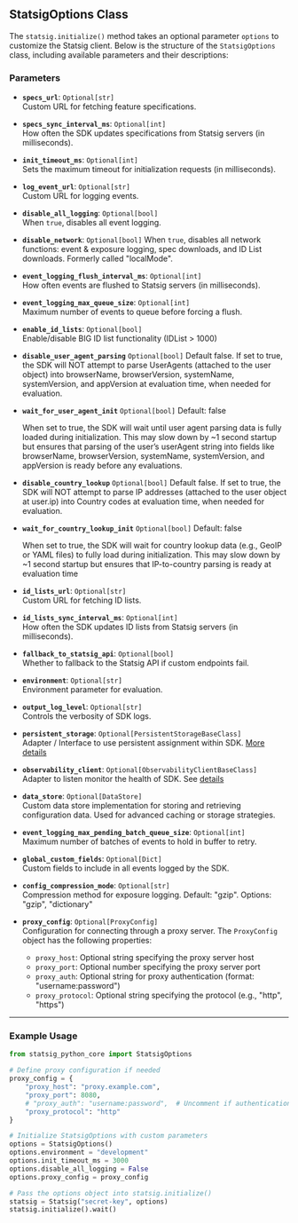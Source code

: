## StatsigOptions Class

The `statsig.initialize()` method takes an optional parameter `options` to customize the Statsig client. Below is the structure of the `StatsigOptions` class, including available parameters and their descriptions:

### Parameters

- **`specs_url`**: `Optional[str]`  
  Custom URL for fetching feature specifications.

- **`specs_sync_interval_ms`**: `Optional[int]`  
  How often the SDK updates specifications from Statsig servers (in milliseconds).

- **`init_timeout_ms`**: `Optional[int]`  
  Sets the maximum timeout for initialization requests (in milliseconds).

- **`log_event_url`**: `Optional[str]`  
  Custom URL for logging events.

- **`disable_all_logging`**: `Optional[bool]`  
  When `true`, disables all event logging.

- **`disable_network`**: `Optional[bool]`
  When `true`, disables all network functions: event & exposure logging, spec downloads, and ID List downloads. Formerly called "localMode".

- **`event_logging_flush_interval_ms`**: `Optional[int]`  
  How often events are flushed to Statsig servers (in milliseconds).

- **`event_logging_max_queue_size`**: `Optional[int]`  
  Maximum number of events to queue before forcing a flush.

- **`enable_id_lists`**: `Optional[bool]`  
  Enable/disable BIG ID list functionality (IDList > 1000) 

- **`disable_user_agent_parsing`** `Optional[bool]`
  Default false. If set to true, the SDK will NOT attempt to parse UserAgents (attached to the user object) into browserName, browserVersion, systemName, systemVersion, and appVersion at evaluation time, when needed for evaluation.

- **`wait_for_user_agent_init`** `Optional[bool]`
  Default: false

  When set to true, the SDK will wait until user agent parsing data is fully loaded during initialization. This may slow down by ~1 second startup but ensures that parsing of the user’s userAgent string into fields like browserName, browserVersion, systemName, systemVersion, and appVersion is ready before any evaluations.

- **`disable_country_lookup`**  `Optional[bool]`
  Default false. If set to true, the SDK will NOT attempt to parse IP addresses (attached to the user object at user.ip) into Country codes at evaluation time, when needed for evaluation.

- **`wait_for_country_lookup_init`**  `Optional[bool]`
  Default: false

  When set to true, the SDK will wait for country lookup data (e.g., GeoIP or YAML files) to fully load during initialization. This may slow down by ~1 second startup but ensures that IP-to-country parsing is ready at evaluation time

- **`id_lists_url`**: `Optional[str]`  
  Custom URL for fetching ID lists.

- **`id_lists_sync_interval_ms`**: `Optional[int]`  
  How often the SDK updates ID lists from Statsig servers (in milliseconds).

- **`fallback_to_statsig_api`**: `Optional[bool]`  
  Whether to fallback to the Statsig API if custom endpoints fail.

- **`environment`**: `Optional[str]`  
  Environment parameter for evaluation.

- **`output_log_level`**: `Optional[str]`  
  Controls the verbosity of SDK logs.

- **`persistent_storage`**: `Optional[PersistentStorageBaseClass]`  
  Adapter / Interface to use persistent assignment within SDK. [More details](https://docs.statsig.com/server/concepts/persistent_assignment/)

- **`observability_client`**: `Optional[ObservabilityClientBaseClass]`  
  Adapter to listen monitor the health of SDK. See [details](https://docs.statsig.com/sdk_monitoring/)

- **`data_store`**: `Optional[DataStore]`  
  Custom data store implementation for storing and retrieving configuration data. Used for advanced caching or storage strategies.

- **`event_logging_max_pending_batch_queue_size`**: `Optional[int]`  
  Maximum number of batches of events to hold in buffer to retry.

- **`global_custom_fields`**: `Optional[Dict]`  
  Custom fields to include in all events logged by the SDK.

- **`config_compression_mode`**: `Optional[str]`  
  Compression method for exposure logging. Default: "gzip". Options: "gzip", "dictionary"

- **`proxy_config`**: `Optional[ProxyConfig]`  
  Configuration for connecting through a proxy server. The `ProxyConfig` object has the following properties:
  - `proxy_host`: Optional string specifying the proxy server host
  - `proxy_port`: Optional number specifying the proxy server port
  - `proxy_auth`: Optional string for proxy authentication (format: "username:password")
  - `proxy_protocol`: Optional string specifying the protocol (e.g., "http", "https")


---

### Example Usage

```python
from statsig_python_core import StatsigOptions

# Define proxy configuration if needed
proxy_config = {
    "proxy_host": "proxy.example.com",
    "proxy_port": 8080,
    # "proxy_auth": "username:password",  # Uncomment if authentication is needed
    "proxy_protocol": "http"
}

# Initialize StatsigOptions with custom parameters
options = StatsigOptions()
options.environment = "development"
options.init_timeout_ms = 3000
options.disable_all_logging = False
options.proxy_config = proxy_config

# Pass the options object into statsig.initialize()
statsig = Statsig("secret-key", options)
statsig.initialize().wait()
```
